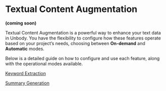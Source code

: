 # Textual Content Augmentation

**(coming soon)**

Textual Content Augmentation is a powerful way to enhance your text data in Unbody. You have the flexibility to configure how these features operate based on your project’s needs, choosing between **On-demand** and **Automatic** modes.

Below is a detailed guide on how to configure and use each feature, along with the operational modes available.

[Keyword Extraction](/docs/textual-content-augmentation/keyword-extraction)

[Summary Generation](/docs/textual-content-augmentation/summary-generation)
